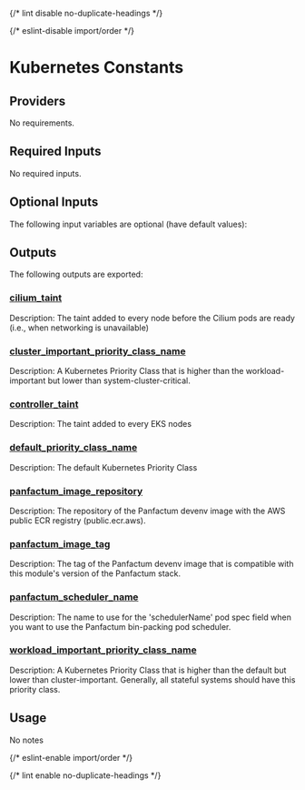
{/* lint disable no-duplicate-headings */}

{/* eslint-disable import/order */}

<ModuleHeader name="kube_constants" sourceHref="https://github.com/Panfactum/stack/tree/__PANFACTUM_VERSION_MAIN__/packages/infrastructure/kube_constants" status="stable" type="submodule" />

# Kubernetes Constants

## Providers

No requirements.

## Required Inputs

No required inputs.

## Optional Inputs

The following input variables are optional (have default values):

## Outputs

The following outputs are exported:

### <a name="output_cilium_taint" /> [cilium\_taint](#output_cilium_taint)

Description: The taint added to every node before the Cilium pods are ready (i.e., when networking is unavailable)

### <a name="output_cluster_important_priority_class_name" /> [cluster\_important\_priority\_class\_name](#output_cluster_important_priority_class_name)

Description: A Kubernetes Priority Class that is higher than the workload-important but lower than system-cluster-critical.

### <a name="output_controller_taint" /> [controller\_taint](#output_controller_taint)

Description: The taint added to every EKS nodes

### <a name="output_default_priority_class_name" /> [default\_priority\_class\_name](#output_default_priority_class_name)

Description: The default Kubernetes Priority Class

### <a name="output_panfactum_image_repository" /> [panfactum\_image\_repository](#output_panfactum_image_repository)

Description: The repository of the Panfactum devenv image with the AWS public ECR registry (public.ecr.aws).

### <a name="output_panfactum_image_tag" /> [panfactum\_image\_tag](#output_panfactum_image_tag)

Description: The tag of the Panfactum devenv image that is compatible with this module's version of the Panfactum stack.

### <a name="output_panfactum_scheduler_name" /> [panfactum\_scheduler\_name](#output_panfactum_scheduler_name)

Description: The name to use for the 'schedulerName' pod spec field when you want to use the Panfactum bin-packing pod scheduler.

### <a name="output_workload_important_priority_class_name" /> [workload\_important\_priority\_class\_name](#output_workload_important_priority_class_name)

Description: A Kubernetes Priority Class that is higher than the default but lower than cluster-important. Generally, all stateful systems should have this priority class.

## Usage

No notes

{/* eslint-enable import/order */}

{/* lint enable no-duplicate-headings */}
